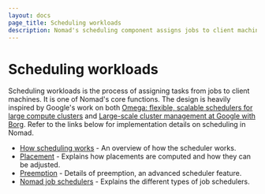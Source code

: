 ```yaml
---
layout: docs
page_title: Scheduling workloads
description: Nomad's scheduling component assigns jobs to client machines. Explore scheduling internals, placement, and preemption.
---
```


# Scheduling workloads

Scheduling workloads is the process of assigning tasks from jobs to client machines.
It is one of Nomad's core functions. The design is heavily inspired by Google's
work on both [Omega: flexible, scalable schedulers for large compute
clusters][omega] and [Large-scale cluster management at Google with Borg][borg].
Refer to the links below for implementation details on scheduling in Nomad.

- [How scheduling works](/nomad/docs/concepts/scheduling/how-scheduling-works) - An overview of how the scheduler works.
- [Placement](/nomad/docs/concepts/scheduling/placement) - Explains how placements are computed and how they can be adjusted.
- [Preemption](/nomad/docs/concepts/scheduling/preemption) - Details of
  preemption, an advanced scheduler feature.
- [Nomad job schedulers](/nomad/concepts/scheduling/schedulers) - Explains the different types of job schedulers.

[omega]: https://research.google.com/pubs/pub41684.html
[borg]: https://research.google.com/pubs/pub43438.html
